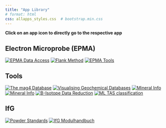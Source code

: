 ```yaml
---
title: "App Library"
# format: html
css: allapps_styles.css  # bootstrap.min.css
---
```


**Click on an app icon to directly go to the respective app**

## Electron Microprobe (EPMA)
::: {.image-grid}
[![EPMA Data Access](/images/epma_data_tools-logo.png)](https://epmatools.streamlit.app)
[![Flank Method](/microprobe/flank-method/images/flank-method-logo.png)](https://hezel2000-flank-method.share.connect.posit.cloud)
[![EPMA Tools](/images/epma-tools-logo.png)](https://tools-epma.streamlit.app)
:::

## Tools
::: {.image-grid}
[![The mag4 Database](/images/mag4-database-logo.png)](https://mag4datasharing-app.streamlit.app)
[![Visualising Geochemical Databases](/images/geoaccess-logo.png)](https://geoaccess.streamlit.app)
[![Mineral Info](/images/mineral-info-logo.png)](https://testauswahlminerale-bcybf6tgb5maialzhvrcv7.streamlit.app)
[![Mineral Info](/images/2d3d-model-logo.png)](https://chondrule-2d3d-model.streamlit.app)
[![B-Isotope Data Reduction](/images/boron-reduction-logo.png)](https://boron-reduction.streamlit.app)
[![ML TAS classification](/images/ml-tas-classification-logo.png)](https://01999b10-5d23-9a78-8113-2232a28cd5c6.share.connect.posit.cloud)
:::

## IfG
::: {.image-grid}
[![Powder Standards](/images/powder_standards-logo.png)](https://ifgpowderstandards.streamlit.app)
[![IfG Modulhandbuch](/images/ifg-modulhandbuch-logo.png)](https://hezel2000-ifg-modulhandbuch.share.connect.posit.cloud)
:::